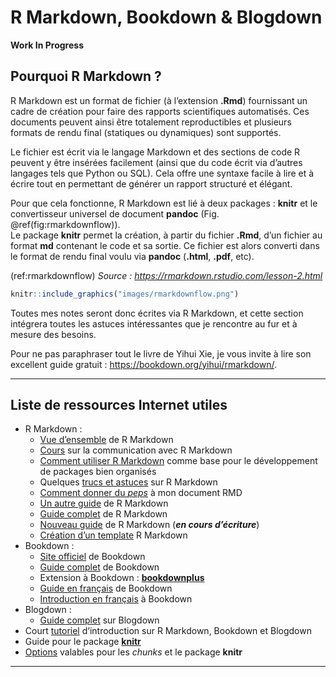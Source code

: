 # R Markdown, Bookdown & Blogdown {#rmarkdown}

::: {.infobox .caution data-latex="{caution}"}
**Work In Progress**
:::

## Pourquoi R Markdown ? {#pourquoi-rmarkdown}

R Markdown est un format de fichier (à l'extension **.Rmd**) fournissant un cadre
de création pour faire des rapports scientifiques automatisés. Ces documents
peuvent ainsi être totalement reproductibles et plusieurs formats de rendu
final (statiques ou dynamiques) sont supportés.

Le fichier est écrit via le langage Markdown et des sections de code R peuvent y
être insérées facilement (ainsi que du code écrit via d'autres langages tels
que Python ou SQL). Cela offre une syntaxe facile à lire et à écrire tout en
permettant de générer un rapport structuré et élégant.

Pour que cela fonctionne, R Markdown est lié à deux packages : **knitr** et le
convertisseur universel de document **pandoc** (Fig. \@ref(fig:rmarkdownflow)).  
Le package **knitr** permet la création, à partir du fichier **.Rmd**, d'un fichier
au format **md** contenant le code et sa sortie. Ce fichier est alors converti
dans le format de rendu final voulu via **pandoc** (**.html**, **.pdf**, etc).

(ref:rmarkdownflow) *Source : <https://rmarkdown.rstudio.com/lesson-2.html>*

```r
knitr::include_graphics("images/rmarkdownflow.png")
```

Toutes mes notes seront donc écrites via R Markdown, et cette section intégrera
toutes les astuces intéressantes que je rencontre au fur et à mesure des
besoins.

Pour ne pas paraphraser tout le livre de Yihui Xie, je vous invite à
lire son excellent guide gratuit : <https://bookdown.org/yihui/rmarkdown/>.

***

## Liste de ressources Internet utiles {.unnumbered #ref-rmd}

* R Markdown :
  - [Vue d'ensemble](https://rmarkdown.rstudio.com/lesson-1.html) de R Markdown
  - [Cours](https://ysc-rmarkdown.netlify.app/) sur la communication avec R Markdown
  - [Comment utiliser R Markdown](https://emilyriederer.netlify.app/post/rmarkdown-driven-development/)
  comme base pour le développement de packages bien organisés
  - Quelques [trucs et astuces](https://www.dataquest.io/blog/r-markdown-tips-tricks-and-shortcuts/)
   sur R Markdown
  - [Comment donner du *peps*](https://holtzy.github.io/Pimp-my-rmd/)
   à mon document RMD
  - [Un autre guide](https://www.dataquest.io/blog/r-markdown-guide-cheatsheet/)
   de R Markdown
  - [Guide complet](https://bookdown.org/yihui/rmarkdown/) de R Markdown
  - [Nouveau guide](https://bookdown.org/yihui/rmarkdown-cookbook/)
  de R Markdown (***en cours d'écriture***)
  - [Création d'un template](https://danawanzer.com/using-r-for-immediate-reporting-in-evaluation/)
   R Markdown
* Bookdown :
  - [Site officiel](https://bookdown.org/home/about/) de Bookdown
  - [Guide complet](https://bookdown.org/yihui/bookdown/) de Bookdown
  - Extension à Bookdown : [**bookdownplus**](https://bookdown.org/baydap/bookdownplus/)
  - [Guide en français](https://statistique-et-logiciel-r.com/creer-un-livre-document-avec-bookdown/)
  de Bookdown
  - [Introduction en français](https://thinkr.fr/rediger-avec-bookdown-pourquoi-comment/)
   à Bookdown
* Blogdown :
  - [Guide complet](https://bookdown.org/yihui/blogdown/) sur Blogdown
* Court [tutoriel](https://slides.yihui.org/2017-rmarkdown-UNL-Yihui-Xie.html#1)
 d'introduction sur R Markdown, Bookdown et Blogdown
* Guide pour le package [**knitr**](https://yihui.org/knitr/)
* [Options](https://yihui.org/knitr/options/) valables pour les *chunks* et le
package **knitr**

***
